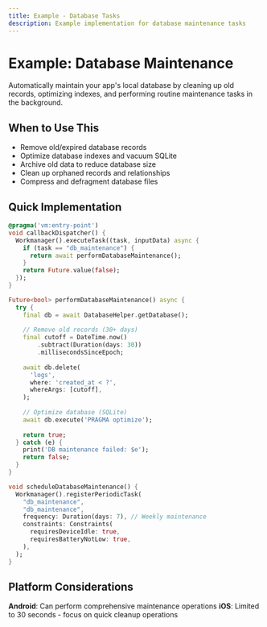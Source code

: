 ```yaml
---
title: Example - Database Tasks
description: Example implementation for database maintenance tasks
---
```


# Example: Database Maintenance

Automatically maintain your app's local database by cleaning up old records, optimizing indexes, and performing routine maintenance tasks in the background.

## When to Use This

- Remove old/expired database records
- Optimize database indexes and vacuum SQLite
- Archive old data to reduce database size
- Clean up orphaned records and relationships
- Compress and defragment database files

## Quick Implementation

```dart
@pragma('vm:entry-point')
void callbackDispatcher() {
  Workmanager().executeTask((task, inputData) async {
    if (task == "db_maintenance") {
      return await performDatabaseMaintenance();
    }
    return Future.value(false);
  });
}

Future<bool> performDatabaseMaintenance() async {
  try {
    final db = await DatabaseHelper.getDatabase();
    
    // Remove old records (30+ days)
    final cutoff = DateTime.now()
        .subtract(Duration(days: 30))
        .millisecondsSinceEpoch;
        
    await db.delete(
      'logs',
      where: 'created_at < ?',
      whereArgs: [cutoff],
    );
    
    // Optimize database (SQLite)
    await db.execute('PRAGMA optimize');
    
    return true;
  } catch (e) {
    print('DB maintenance failed: $e');
    return false;
  }
}

void scheduleDatabaseMaintenance() {
  Workmanager().registerPeriodicTask(
    "db_maintenance",
    "db_maintenance",
    frequency: Duration(days: 7), // Weekly maintenance
    constraints: Constraints(
      requiresDeviceIdle: true,
      requiresBatteryNotLow: true,
    ),
  );
}
```

## Platform Considerations

**Android**: Can perform comprehensive maintenance operations
**iOS**: Limited to 30 seconds - focus on quick cleanup operations